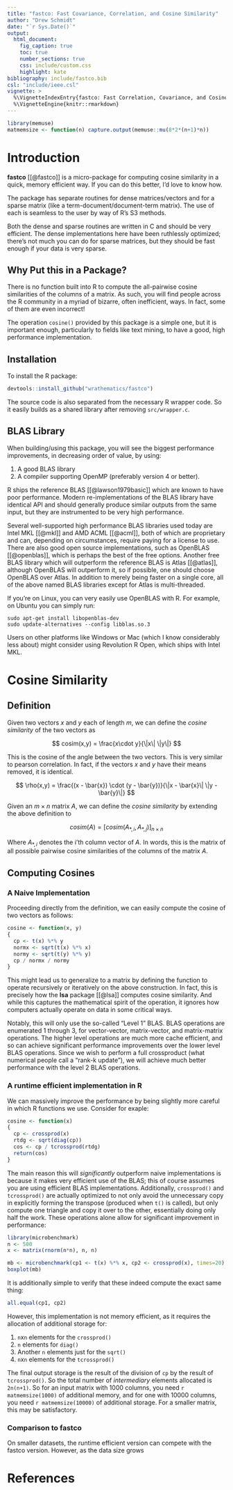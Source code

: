 ```yaml
---
title: "fastco: Fast Covariance, Correlation, and Cosine Similarity"
author: "Drew Schmidt"
date: "`r Sys.Date()`"
output:
  html_document:
    fig_caption: true
    toc: true
    number_sections: true
    css: include/custom.css
    highlight: kate
bibliography: include/fastco.bib
csl: "include/ieee.csl"
vignette: >
  %\VignetteIndexEntry{fastco: Fast Correlation, Covariance, and Cosine Similarity}
  %\VignetteEngine{knitr::rmarkdown}
---
```


```r
library(memuse)
matmemsize <- function(n) capture.output(memuse::mu(8*2*(n+1)*n))
```


# Introduction

**fastco** [[@fastco]] is a micro-package for computing cosine similarity in a quick, memory efficient way.  If you can do this better, I'd love to know how.

The package has separate routines for dense matrices/vectors and for a sparse matrix (like a term-document/document-term matrix). The use of each is seamless to the user by way of R's S3 methods.

Both the dense and sparse routines are written in C and should be very efficient.  The dense implementations here have been ruthlessly optimized; there's not much you can do for sparse matrices, but they should be fast enough if your data is very sparse.



## Why Put this in a Package?

There is no function built into R to compute the all-pairwise cosine similarities of the columns of a matrix.  As such, you will find people across the R community in a myriad of bizarre, often inefficient, ways.  In fact, some of them are even incorrect!

The operation `cosine()` provided by this package is a simple one, but it is important enough, particularly to fields like text mining, to have a good, high performance implementation.



## Installation

To install the R package:

```r
devtools::install_github("wrathematics/fastco")
```

The source code is also separated from the necessary R wrapper code.  So it easily builds as a shared library after removing `src/wrapper.c`.



## BLAS Library

When building/using this package, you will see the biggest performance improvements, in decreasing order of value, by using:

1. A good BLAS library
2. A compiler supporting OpenMP (preferably version 4 or better).

R ships the reference BLAS [[@lawson1979basic]] which are known to have poor performance.  Modern re-implementations of the BLAS library have identical API and should generally produce similar outputs from the same input, but they are instrumented to be very high performance.

Several well-supported high performance BLAS libraries used today are Intel MKL [[@mkl]] and AMD ACML [[@acml]], both of which are proprietary and can, depending on circumstances, require paying for a license to use.  There are also good open source implementations, such as OpenBLAS [[@openblas]], which is perhaps the best of the free options.  Another free BLAS library which will outperform the reference BLAS is Atlas [[@atlas]], although OpenBLAS will outperform it, so if possible, one should choose OpenBLAS over Atlas. In addition to merely being faster on a single core, all of the above named BLAS libraries except for Atlas is multi-threaded.

If you're on Linux, you can very easily use OpenBLAS with R.  For example, on Ubuntu you can simply run:

```
sudo apt-get install libopenblas-dev
sudo update-alternatives --config libblas.so.3
```

Users on other platforms like Windows or Mac (which I know considerably less about) might consider using Revolution R Open, which ships with Intel MKL.





# Cosine Similarity

## Definition

Given two vectors $x$ and $y$ each of length $m$, we can define the *cosine similarity* of the two vectors as 

$$
cosim(x,y) = \frac{x\cdot y}{\|x\| \|y\|}
$$

This is the cosine of the angle between the two vectors.  This is very similar to pearson correlation.  In fact, if the vectors $x$ and $y$ have their means removed, it is identical.  

$$
\rho(x,y) = \frac{(x - \bar{x}) \cdot (y - \bar{y})}{\|x - \bar{x}\| \|y - \bar{y}\|}
$$

Given an $m\times n$ matrix $A$, we can define the *cosine similarity* by extending the above definition to

$$
cosim(A) = \left[ cosim(A_{*,i}, A_{*,j}) \right]_{n\times n}
$$

Where $A_{*,i}$ denotes the i'th column vector of $A$.  In words, this is the matrix of all possible pairwise cosine similarities of the columns of the matrix $A$.



## Computing Cosines


### A Naive Implementation

Proceeding directly from the definition, we can easily compute the cosine of two vectors as follows:

```r
cosine <- function(x, y)
{
  cp <- t(x) %*% y
  normx <- sqrt(t(x) %*% x)
  normy <- sqrt(t(y) %*% y)
  cp / normx / normy
}
```

This might lead us to generalize to a matrix by defining the function to operate recursively or iteratively on the above construction.  In fact, this is precisely how the **lsa** package [[@lsa]] computes cosine similarity.  And while this captures the mathematical spirit of the operation, it ignores how computers actually operate on data in some critical ways.

Notably, this will only use the so-called "Level 1" BLAS.  BLAS operations are enumerated 1 through 3, for vector-vector, matrix-vector, and matrix-matrix operations.  The higher level operations are much more cache efficient, and so can achieve significant performance improvements over the lower level BLAS operations.  Since we wish to perform a full crossproduct (what numerical people call a "rank-k update"), we will achieve much better performance with the level 2 BLAS operations.


### A runtime efficient implementation in R

We can massively improve the performance by being slightly more careful in which R functions we use.  Consider for exaple:

```r
cosine <- function(x)
{
  cp <- crossprod(x)
  rtdg <- sqrt(diag(cp))
  cos <- cp / tcrossprod(rtdg)
  return(cos)
}
```

The main reason this will *significantly* outperform naive implementations is because it makes very efficient use of the BLAS; this of course assumes you are using efficient BLAS implementations.  Additionally, `crossprod()` and `tcrossprod()` are actually optimized to not only avoid the unnecessary copy in explicitly forming the transpose (produced when `t()` is called), but only compute one triangle and copy it over to the other, essentially doing only half the work.  These operations alone allow for significant improvement in performance:

```r
library(microbenchmark)
n <- 500
x <- matrix(rnorm(n*n), n, n)

mb <- microbenchmark(cp1 <- t(x) %*% x, cp2 <- crossprod(x), times=20)
boxplot(mb)
```

It is additionally simple to verify that these indeed compute the exact same thing:

```r
all.equal(cp1, cp2)
``` 



However, this implementation is not memory efficient, as it requires the allocation  of additional storage for:

1. `n`x`n` elements for the `crossprod()`
2. `n` elements for `diag()`
3. Another `n` elements just for the `sqrt()`
4. `n`x`n` elements for the `tcrossprod()`

The final output storage is the result of the division of `cp` by the result of `tcrossprod()`.   So the total number of *intermediary* elements allocated is `2n(n+1)`.  So for an input matrix with 1000 columns, you need `r matmemsize(1000)` of additional memory, and for one with 10000 columns, you need `r matmemsize(10000)` of additional storage.  For a smaller matrix, this may be satisfactory. 


### Comparison to fastco

On smaller datasets, the runtime efficient version can compete with the fastco version.  However, as the data size grows




# References
<script language="JavaScript" src="include/headers.js"></script>
